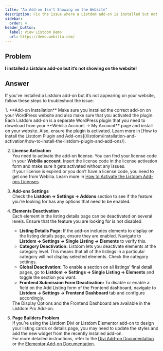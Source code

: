 ```yaml
---
title: "An Add-on Isn’t Showing on the Website"
description: Fix the issue where a Listdom add-on is installed but not showing on your website.
sidebar:
  order: 4
header_button:
  label: View Listdom Demo
  url: https://demo.webilia.com/
---
```



## Problem

**I installed a Listdom add-on but it’s not showing on the website!**

## Answer

If you’ve installed a Listdom add-on but it’s not appearing on your website, follow these steps to troubleshoot the issue:

<Steps>
1. **Add-on Installation**  
   Make sure you installed the correct add-on on your WordPress website and also make sure that you activated the plugin. Each Listdom add-on is a separate WordPress plugin that you need to download from your **Webilia Account → My Account** page and install on your website.  
   Also, ensure the plugin is activated. Learn more in [How to Install the Listdom Plugin and Add-ons](/listdom/installation-and-activation/how-to-install-the-listdom-plugin-and-add-ons/).

2. **License Activation**  
   You need to activate the add-on license. You can find your license code in your **Webilia account**. Insert the license code in the license activation form and make sure it gets activated without any issues.  
   If your license is expired or you don’t have a license code, you need to get one from Webilia. Learn more in [How to Activate the Listdom Add-ons Licenses](/listdom/installation-and-activation/how-to-activate-the-listdom-addons-licenses/).

3. **Add-ons Settings**  
   Check the **Listdom → Settings → Addons** section to see if the feature you’re looking for has any options that need to be enabled.

4. **Elements Deactivation**  
   Each element in the listing details page can be deactivated on several levels. Ensure that the feature you are looking for is not disabled:  
   - **Listing Details Page:** If the add-on includes elements to display on the listing details page, ensure they are enabled. Navigate to **Listdom → Settings → Single Listing → Elements** to verify this.  
   - **Category Deactivation:** Listdom lets you deactivate elements at the category level. This means that all of the listings in a particular category will not display selected elements. Check the category settings.  
   - **Global Deactivation:** To enable a section on all listings’ final detail pages, go to **Listdom → Settings → Single Listing → Elements** and toggle the section you want.  
   - **Frontend Submission Form Deactivation:** To disable or enable a field on the Add Listing form of the Frontend dashboard, navigate to **Listdom → Settings → Frontend Dashboard** tab and configure accordingly.

   <Aside type="note">
   The Display Options and the Frontend Dashboard are available in the Listdom Pro Add-on.
   </Aside>

5. **Page Builders Problem**  
   If you’re using the Listdom Divi or Listdom Elementor add-on to design your listing cards or details page, you may need to update the styles and add the new widget from the recently installed add-on.  
   For more detailed instructions, refer to the [Divi Add-on Documentation](/listdom/addons/divi/) or the [Elementor Add-on Documentation](/listdom/addons/elementor/).
</Steps>
